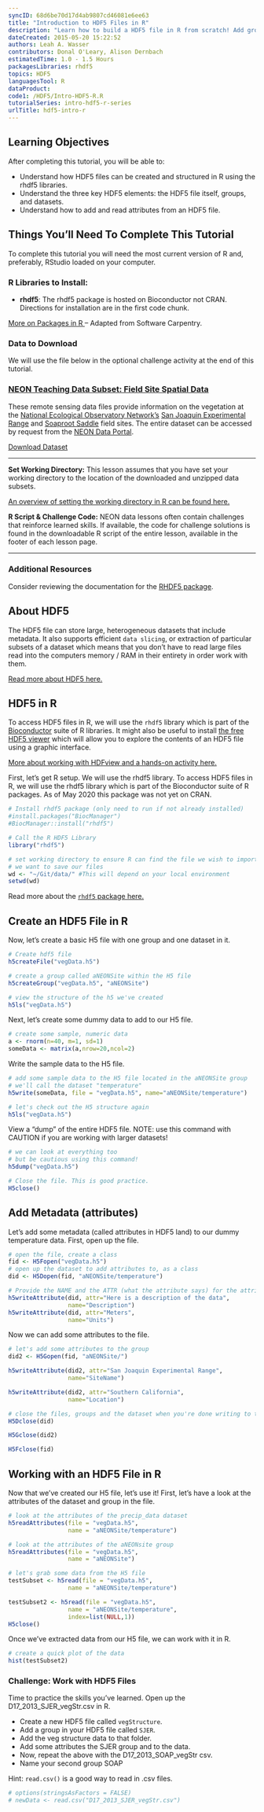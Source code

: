 ```yaml
---
syncID: 68d6be70d17d4ab9807cd46081e6ee63
title: "Introduction to HDF5 Files in R"
description: "Learn how to build a HDF5 file in R from scratch! Add groups, datasets and attributes. Read data out from the file."
dateCreated: 2015-05-20 15:22:52
authors: Leah A. Wasser
contributors: Donal O'Leary, Alison Dernbach
estimatedTime: 1.0 - 1.5 Hours
packagesLibraries: rhdf5
topics: HDF5
languagesTool: R
dataProduct:
code1: /HDF5/Intro-HDF5-R.R
tutorialSeries: intro-hdf5-r-series
urlTitle: hdf5-intro-r
---
```


<div id="ds-objectives" markdown="1">

## Learning Objectives
After completing this tutorial, you will be able to:

* Understand how HDF5 files can be created and structured in R using the 
rhdf5 libraries.
* Understand the three key HDF5 elements: the HDF5 file itself, groups, and datasets.
* Understand how to add and read attributes from an HDF5 file.


## Things You’ll Need To Complete This Tutorial
To complete this tutorial you will need the most current version of R and, 
preferably, RStudio loaded on your computer.

### R Libraries to Install:

* **rhdf5**: The rhdf5 package is hosted on Bioconductor not CRAN. Directions for installation are in the first code chunk. 

<a href="https://www.neonscience.org/packages-in-r" target="_blank"> More on Packages in R </a>– Adapted from Software Carpentry.

### Data to Download

We will use the file below in the optional challenge activity at the end of this 
tutorial.

<h3> <a href="https://ndownloader.figshare.com/files/7907590"> NEON Teaching Data Subset: Field Site Spatial Data</a></h3>

These remote sensing data files provide information on the vegetation at the 
<a href="https://www.neonscience.org/" target="_blank"> National Ecological Observatory Network's</a> 
<a href="https://www.neonscience.org/field-sites/field-sites-map/SJER" target="_blank"> San Joaquin Experimental Range</a> 
and 
<a href="https://www.neonscience.org/field-sites/field-sites-map/SOAP" target="_blank"> Soaproot Saddle</a> 
field sites. The entire dataset can be accessed by request from the 
<a href="http://data.neonscience.org" target="_blank"> NEON Data Portal</a>.

<a href="https://ndownloader.figshare.com/files/7907590" class="link--button link--arrow">
Download Dataset</a>




***
**Set Working Directory:** This lesson assumes that you have set your working 
directory to the location of the downloaded and unzipped data subsets. 

<a href="https://www.neonscience.org/set-working-directory-r" target="_blank"> An overview
of setting the working directory in R can be found here.</a>

**R Script & Challenge Code:** NEON data lessons often contain challenges that reinforce 
learned skills. If available, the code for challenge solutions is found in the
downloadable R script of the entire lesson, available in the footer of each lesson page.
 

***

### Additional Resources

Consider reviewing the documentation for the 
<a href="http://www.bioconductor.org/packages/release/bioc/manuals/rhdf5/man/rhdf5.pdf" target="_blank">RHDF5 package</a>.

</div>


## About HDF5
The HDF5 file can store large, heterogeneous datasets that include metadata. It 
also supports efficient `data slicing`, or extraction of particular subsets of a 
dataset which means that you don't have to read  large files read into the 
computers memory / RAM in their entirety in order work with them. 

<a href="https://www.neonscience.org/about-hdf5" target="_blank">Read more about HDF5 here.</a>


## HDF5 in R

To access HDF5 files in R, we will use the `rhdf5` library which is part of 
the <a href="http://www.bioconductor.org" target="_blank">Bioconductor</a> 
suite of R libraries. It might also be useful to install 
<a href="https://www.hdfgroup.org/downloads/hdfview/" target="_blank">the 
free HDF5 viewer</a> 
which will allow you to explore the contents of an HDF5 file using a graphic interface.

<a href="https://www.neonscience.org/explore-data-hdfview/" target="_blank">More about working with HDFview and a hands-on activity here.</a>


First, let's get R setup. We will use the rhdf5 library. To access HDF5 files in 
R, we will use the rhdf5 library which is part of the Bioconductor suite of R 
packages. As of May 2020 this package was not yet on CRAN. 

```r

# Install rhdf5 package (only need to run if not already installed)
#install.packages("BiocManager")
#BiocManager::install("rhdf5")

# Call the R HDF5 Library
library("rhdf5")

# set working directory to ensure R can find the file we wish to import and where
# we want to save our files
wd <- "~/Git/data/" #This will depend on your local environment 
setwd(wd) 

```

Read more about the 
<a href="http://www.bioconductor.org/packages/release/bioc/html/rhdf5.html" target="_blank"> `rhdf5` package here.</a>

## Create an HDF5 File in R

Now, let's create a basic H5 file with one group and one dataset in it. 

```r

# Create hdf5 file
h5createFile("vegData.h5")

# create a group called aNEONSite within the H5 file
h5createGroup("vegData.h5", "aNEONSite")

# view the structure of the h5 we've created
h5ls("vegData.h5")
```

Next, let's create some dummy data to add to our H5 file.

```r
# create some sample, numeric data 
a <- rnorm(n=40, m=1, sd=1) 
someData <- matrix(a,nrow=20,ncol=2)
```

Write the sample data to the H5 file.

```r

# add some sample data to the H5 file located in the aNEONSite group
# we'll call the dataset "temperature"
h5write(someData, file = "vegData.h5", name="aNEONSite/temperature")

# let's check out the H5 structure again
h5ls("vegData.h5")

```

View a "dump" of the entire HDF5 file. NOTE: use this command with CAUTION if you
are working with larger datasets!

``` r

# we can look at everything too 
# but be cautious using this command!
h5dump("vegData.h5")

# Close the file. This is good practice.
H5close()

```


## Add Metadata (attributes)

Let's add some metadata (called attributes in HDF5 land) to our dummy temperature
data. First, open up the file.

```r

# open the file, create a class
fid <- H5Fopen("vegData.h5")
# open up the dataset to add attributes to, as a class
did <- H5Dopen(fid, "aNEONSite/temperature")

# Provide the NAME and the ATTR (what the attribute says) for the attribute.
h5writeAttribute(did, attr="Here is a description of the data",
                 name="Description")
h5writeAttribute(did, attr="Meters",
                 name="Units")

```

Now we can add some attributes to the file. 

``` r
# let's add some attributes to the group
did2 <- H5Gopen(fid, "aNEONSite/")

h5writeAttribute(did2, attr="San Joaquin Experimental Range",
                 name="SiteName")

h5writeAttribute(did2, attr="Southern California",
                 name="Location")

# close the files, groups and the dataset when you're done writing to them!
H5Dclose(did)

H5Gclose(did2)

H5Fclose(fid)

```

## Working with an HDF5 File in R

Now that we've created our H5 file, let's use it! First, let's have a look at 
the attributes of the dataset and group in the file.

```r

# look at the attributes of the precip_data dataset
h5readAttributes(file = "vegData.h5", 
                 name = "aNEONSite/temperature")

# look at the attributes of the aNEONsite group
h5readAttributes(file = "vegData.h5", 
                 name = "aNEONSite")

# let's grab some data from the H5 file
testSubset <- h5read(file = "vegData.h5", 
                 name = "aNEONSite/temperature")

testSubset2 <- h5read(file = "vegData.h5", 
                 name = "aNEONSite/temperature",
                 index=list(NULL,1))
H5close()


```

Once we've extracted data from our H5 file, we can work with it
in R. 

``` r

# create a quick plot of the data
hist(testSubset2)

```

 <div id="ds-challenge" markdown="1">
### Challenge: Work with HDF5 Files

Time to practice the skills you've learned. Open up the D17_2013_SJER_vegStr.csv 
in R. 

* Create a new HDF5 file called `vegStructure`.
* Add a group in your HDF5 file called `SJER`. 
* Add the veg structure data to that folder.
* Add some attributes the SJER group and to the data. 
* Now, repeat the above with the D17_2013_SOAP_vegStr csv.
* Name your second group SOAP

Hint: `read.csv()` is a good way to read in .csv files. 

</div>

``` r

# options(stringsAsFactors = FALSE)
# newData <- read.csv("D17_2013_SJER_vegStr.csv")

```

